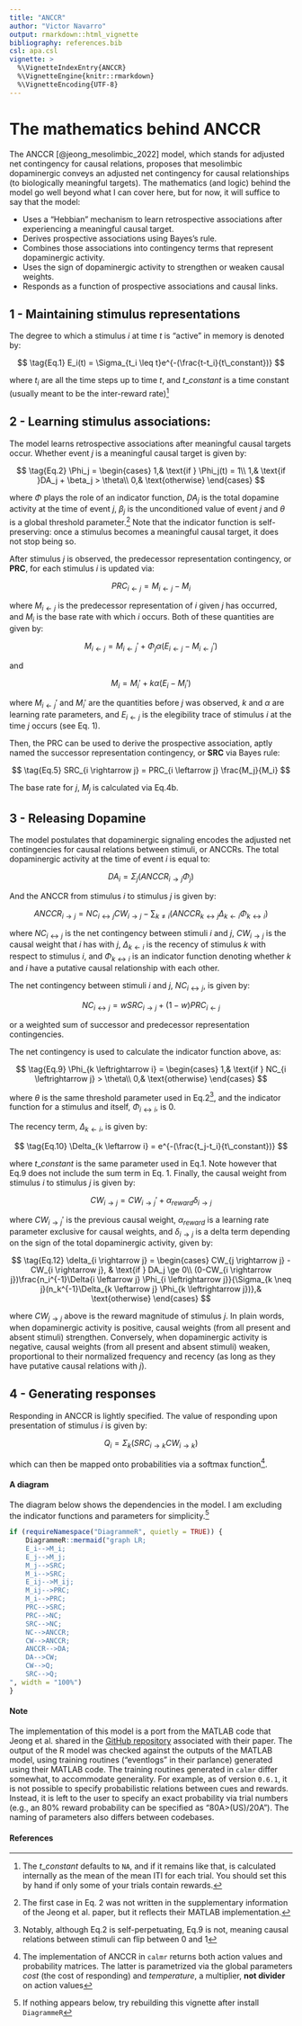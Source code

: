 ```yaml
---
title: "ANCCR"
author: "Victor Navarro"
output: rmarkdown::html_vignette
bibliography: references.bib
csl: apa.csl
vignette: >
  %\VignetteIndexEntry{ANCCR}
  %\VignetteEngine{knitr::rmarkdown}
  %\VignetteEncoding{UTF-8}
---
```


# The mathematics behind ANCCR

The ANCCR [@jeong_mesolimbic_2022] model, which stands for adjusted net contingency for causal relations, proposes that mesolimbic dopaminergic
conveys an adjusted net contingency for causal relationships (to biologically meaningful targets).
The mathematics (and logic) behind the model go well beyond what I can cover here, but for now, it will suffice to say that the model:

* Uses a "Hebbian" mechanism to learn retrospective associations after experiencing a meaningful causal target.
* Derives prospective associations using Bayes's rule.
* Combines those associations into contingency terms that represent dopaminergic activity. 
* Uses the sign of dopaminergic activity to strengthen or weaken causal weights.
* Responds as a function of prospective associations and causal links.


## 1 - Maintaining stimulus representations

The degree to which a stimulus $i$ at time $t$ is "active" in memory is denoted by:

$$
\tag{Eq.1}
E_i(t) = \Sigma_{t_i \leq t}e^{-(\frac{t-t_i}{t\_constant})}
$$

where $t_i$ are all the time steps up to time $t$, and $t\_constant$ is a time constant (usually meant to be the inter-reward rate)^[The $t\_constant$ defaults to `NA`, and if it remains like that, is calculated internally as the mean of the mean ITI for each trial. You should set this by hand if only some of your trials contain rewards.]

## 2 - Learning stimulus associations:

The model learns retrospective associations after meaningful causal targets occur. Whether event $j$ is a meaningful causal target is given by:

$$
\tag{Eq.2}
\Phi_j = \begin{cases}
    1,& \text{if } \Phi_j(t) = 1\\
    1,& \text{if }DA_j + \beta_j > \theta\\
    0,& \text{otherwise}
\end{cases}
$$

where $\Phi$ plays the role of an indicator function, $DA_j$ is the total dopamine activity at the time of event $j$, $\beta_j$ is the unconditioned value of event $j$ and 
$\theta$ is a global threshold parameter.^[The first case in Eq. 2 was not written in the supplementary information of the Jeong et al. paper, but it reflects their MATLAB implementation.] Note that the indicator function is self-preserving: once a stimulus becomes a meaningful causal target, it does not stop being so.

After stimulus $j$ is observed, the predecessor representation contingency, or **PRC**,  for each stimulus $i$ is updated via:

$$
\tag{Eq.3}
PRC_{i \leftarrow j} = M_{i \leftarrow j} - M_{i}
$$

where $M_{i \leftarrow j}$ is the predecessor representation of $i$ given $j$ has occurred, and $M_{i}$ is the base rate with which $i$ occurs. Both of these quantities are given by:

$$
\tag{Eq.4a}
M_{i \leftarrow j} = M_{i \leftarrow j}' + \Phi_j\alpha(E_{i \leftarrow j}  -  M_{i \leftarrow j}') 
$$

and 

$$
\tag{Eq.4b}
M_{i} = M_{i}' + k\alpha(E_{i}  -  M_{i}') 
$$

where $M_{i \leftarrow j}'$ and $M_{i}'$ are the quantities before $j$ was observed, $k$ and $\alpha$ are learning rate parameters, and $E_{i \leftarrow j}$ is the elegibility trace of stimulus $i$ at the time $j$ occurs (see Eq. 1).

Then, the PRC can be used to derive the prospective association, aptly named the successor representation contingency, or **SRC** via Bayes rule:

$$
\tag{Eq.5}
SRC_{i \rightarrow j} = PRC_{i \leftarrow j} \frac{M_j}{M_i}
$$

The base rate for $j$, $M_j$ is calculated via Eq.4b.

## 3 - Releasing Dopamine

The model postulates that dopaminergic signaling encodes the adjusted net contingencies for causal relations between stimuli, or ANCCRs. The total dopaminergic activity at the time of event $i$ is equal to:

$$
\tag{Eq.6}
DA_i = \Sigma_j (ANCCR_{i \rightarrow j}\Phi_j)
$$

And the ANCCR from stimulus $i$ to stimulus $j$ is given by:

$$
\tag{Eq.7}
ANCCR_{i \rightarrow j} = NC_{i \leftrightarrow j} CW_{i \rightarrow j} - \sum_{k \neq i}(ANCCR_{k \leftrightarrow j}\Delta_{k \leftarrow i}\Phi_{k \leftrightarrow i})
$$

where $NC_{i \leftrightarrow j}$ is the net contingency between stimuli $i$ and $j$, $CW_{i \rightarrow j}$ is the causal weight that $i$ has with $j$, $\Delta_{k \leftarrow i}$ is the recency of stimulus $k$ with respect to stimulus $i$, and $\Phi_{k \leftrightarrow i}$ is an indicator function denoting whether $k$ and $i$ have a putative causal relationship with each other.

The net contingency between stimuli $i$ and $j$, $NC_{i \leftrightarrow j}$, is given by:

$$
\tag{Eq.8}
NC_{i \leftrightarrow j} = wSRC_{i \rightarrow j} + (1-w)PRC_{i \leftarrow j}
$$

or a weighted sum of successor and predecessor representation contingencies.

The net contingency is used to calculate the indicator function above, as:

$$
\tag{Eq.9}
\Phi_{k \leftrightarrow i} = \begin{cases}
    1,& \text{if } NC_{i \leftrightarrow j} > \theta\\
    0,& \text{otherwise}
\end{cases}
$$

where $\theta$ is the same threshold parameter used in Eq.2^[Notably, although Eq.2 is self-perpetuating, Eq.9 is not, meaning causal relations between stimuli can flip between 0 and 1], and the indicator function for a stimulus and itself, $\Phi_{i \leftrightarrow i}$, is 0.

The recency term, $\Delta_{k \leftarrow i}$, is given by:

$$
\tag{Eq.10}
\Delta_{k \leftarrow i} = e^{-(\frac{t_j-t_i}{t\_constant})}
$$

where $t\_constant$ is the same parameter used in Eq.1. Note however that Eq.9 does not include the sum term in Eq. 1. Finally, the causal weight from stimulus $i$ to stimulus $j$ is given by:

$$
\tag{Eq.11}
CW_{i \rightarrow j} = CW_{i \rightarrow j}' + \alpha_{reward}\delta_{i \rightarrow j}
$$

where $CW_{i \rightarrow j}'$ is the previous causal weight, $\alpha_{reward}$ is a learning rate parameter exclusive for causal weights, and $\delta_{i \rightarrow j}$ is a delta term depending on the sign of the total dopaminergic activity, given by:

$$
\tag{Eq.12}
\delta_{i \rightarrow j} = \begin{cases}
    CW_{j \rightarrow j} - CW_{i \rightarrow j}, & \text{if } DA_j \ge 0\\
    (0-CW_{i \rightarrow j})\frac{n_i^{-1}\Delta{i \leftarrow j} \Phi_{i \leftrightarrow j}}{\Sigma_{k \neq j}(n_k^{-1}\Delta_{k \leftarrow j} \Phi_{k \leftrightarrow j})},& \text{otherwise}
\end{cases}
$$

where $CW_{j \rightarrow j}$ above is the reward magnitude of stimulus $j$. In plain words, when dopaminergic activity is positive, causal weights (from all present and absent stimuli) strengthen. Conversely, when dopaminergic activity is negative, causal weights (from all present and absent stimuli) weaken, proportional to their normalized frequency and recency (as long as they have putative causal relations with $j$).

## 4 - Generating responses

Responding in ANCCR is lightly specified. The value of responding upon presentation of stimulus $i$ is given by:

$$
\tag{Eq.13}
Q_i = \Sigma_k(SRC_{i \rightarrow k} CW_{i \rightarrow k})
$$

which can then be mapped onto probabilities via a softmax function^[The implementation of ANCCR in `calmr` returns both action values and probability matrices. The latter is parametrized via the global parameters $cost$ (the cost of responding) and $temperature$, a multiplier, **not divider** on action values].


#### A diagram

The diagram below shows the dependencies in the model. I am excluding the indicator functions and parameters for 
simplicity.^[If nothing appears below, try rebuilding this vignette after install `DiagrammeR`]


```r
if (requireNamespace("DiagrammeR", quietly = TRUE)) {
    DiagrammeR::mermaid("graph LR;
    E_i-->M_i;
    E_j-->M_j;
    M_j-->SRC;
    M_i-->SRC;
    E_ij-->M_ij;
    M_ij-->PRC;
    M_i-->PRC;
    PRC-->SRC;
    PRC-->NC;
    SRC-->NC;
    NC-->ANCCR;
    CW-->ANCCR;
    ANCCR-->DA;
    DA-->CW;
    CW-->Q;
    SRC-->Q;
", width = "100%")
}
```

#### Note

The implementation of this model is a port from the MATLAB code that Jeong et al. shared in the [GitHub repository](https://github.com/namboodirilab/ANCCR) associated with their paper. The output of the R model was checked against the outputs of the MATLAB model, using training routines ("eventlogs" in their parlance) generated using their MATLAB code. The training routines generated in `calmr` differ somewhat, to accommodate generality. For example, as of version `0.6.1`, it is not possible to specify probabilistic relations between cues and rewards. Instead, it is left to the user to specify an exact probability via trial numbers (e.g., an 80% reward probability can be specified as "80A>(US)/20A"). The naming of parameters also differs between codebases.

#### References